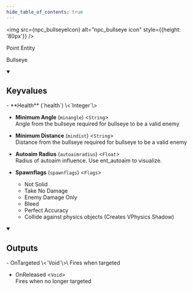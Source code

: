 ```yaml
---
hide_table_of_contents: true
---
```


<!---
!!!!!!
THIS PAGE IS AUTOGENERATED FROM GAME FGD DEFINITIONS!
DO NOT EDIT MANUALLY!
!!!!!!

In order to make edits, you can make an annotation file in /fgd_dump_overrides
-->



<img src={npc_bullseyeIcon} alt="npc_bullseye icon" style={{height: '80px'}} />

Point Entity

Bullseye

<details open>
<summary><h2>Keyvalues</h2></summary>
- **Health** (`health`) \<`Integer`\>

- **Minimum Angle** (`minangle`) \<`String`\>\
Angle from the bullseye required for bullseye to be a valid enemy

- **Minimum Distance** (`mindist`) \<`String`\>\
Distance from the bullseye required for bullseye to be a valid enemy

- **Autoaim Radius** (`autoaimradius`) \<`Float`\>\
Radius of autoaim influence. Use ent_autoaim  to visualize.

- **Spawnflags** (`spawnflags`) \<`Flags`\>
  - Not Solid 
  - Take No Damage 
  - Enemy Damage Only 
  - Bleed 
  - Perfect Accuracy 
  - Collide against physics objects (Creates VPhysics Shadow) 



 </details>

<details open>
<summary><h2>Outputs</h2></summary>
- OnTargeted \<`Void`\>\
Fires when targeted

- OnReleased \<`Void`\>\
Fires when no longer targeted


 </details>